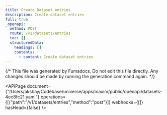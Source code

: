 ```yaml
---
title: Create Dataset entries
description: Create dataset entries
full: true
_openapi:
  method: POST
  route: /v1/datasets/entries
  toc: []
  structuredData:
    headings: []
    contents:
      - content: Create dataset entries
---
```


{/* This file was generated by Fumadocs.
Do not edit this file directly. Any changes should be made by running the generation command again. */}

<APIPage document={"/Users/akshay/Codebase/universe/apps/maxim/public/openapi/datasets-4ec8fc21.yaml"} operations={[{"path":"/v1/datasets/entries","method":"post"}]} webhooks={[]} hasHead={false} />